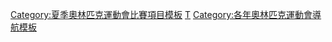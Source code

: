 {{Navbox
|name = 1900年夏季奥林匹克运动会比赛项目
|title = [[1900年夏季奥林匹克运动会]]比赛项目
|listclass = hlist
|titlestyle = background:#BFD7FF;
| group1 = 正式
| list1 =
* [[1900年夏季奥林匹克运动会射箭比赛|射箭]] 
* [[1900年夏季奥林匹克运动会田径比赛|田径]]
* [[1900年夏季奥林匹克运动会壁网球比赛|壁网球]] 
* [[1900年夏季奥林匹克运动会板球比赛|板球]] 
* [[Croquet at the 1900 Summer Olympics|Croquet]] 
* [[1900年夏季奥林匹克运动会自行车比赛|自行车]] 
* [[1900年夏季奥林匹克运动会马术比赛|马术]] 
* [[1900年夏季奥林匹克运动会击剑比赛|击剑]] 
* [[1900年夏季奧林匹克運動會足球比賽|足球]] 
* [[1900年夏季奥林匹克运动会高尔夫比赛|高尔夫]] 
* [[1900年夏季奥林匹克运动会体操比赛|体操]] 
* [[1900年夏季奥林匹克运动会马球比赛|马球]] 
* [[1900年夏季奥林匹克运动会赛艇比赛|赛艇]] 
* [[Rugby union at the 1900 Summer Olympics|Rugby union]] 
* [[1900年夏季奥林匹克运动会帆船比赛|帆船]] 
* [[1900年夏季奥林匹克运动会射击比赛|射击]] 
* [[1900年夏季奥林匹克运动会游泳比赛|游泳]] 
* [[1900年夏季奥林匹克运动会网球比赛|网球]] 
* [[Tug of war at the 1900 Summer Olympics|Tug of war]] 
* [[1900年夏季奧林匹克運動會水球比賽|水球]]
| group2 = 非正式
| list2 =
* [[Angling at the 1900 Summer Olympics|Angling]]
* [[Ballooning at the 1900 Summer Olympics|Ballooning]]
* [[Boules at the 1900 Summer Olympics|Boules]]
* [[Cannon shooting at the 1900 Summer Olympics|Cannon shooting]]
* [[Fire fighting at the 1900 Summer Olympics|Fire fighting]]
* [[Kite flying at the 1900 Summer Olympics|Kite flying]]
* [[Life saving at the 1900 Summer Olympics|Life saving]]
* [[Longue paume at the 1900 Summer Olympics|Longue paume]]
* [[Motor racing at the 1900 Summer Olympics|Motor racing]]
* [[Motorcycle racing at the 1900 Summer Olympics|Motorcycle racing]]
* [[Pigeon racing at the 1900 Summer Olympics|Pigeon racing]]
* [[Water motorsports at the 1900 Summer Olympics|Water motorsports]]
}}<noinclude>
[[Category:夏季奧林匹克運動會比賽項目模板]]
[[Category:1900年夏季奧林匹克運動會比賽項目|T]]
[[Category:各年奧林匹克運動會導航模板]]
</noinclude>